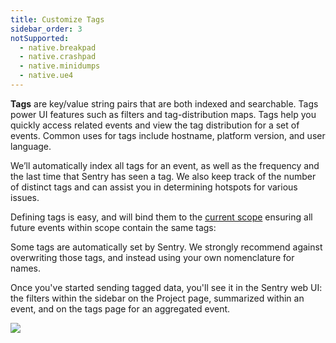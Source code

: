 ```yaml
---
title: Customize Tags
sidebar_order: 3
notSupported:
  - native.breakpad
  - native.crashpad
  - native.minidumps
  - native.ue4
---
```


**Tags** are key/value string pairs that are both indexed and searchable. Tags power UI features such as filters and tag-distribution maps. Tags help you quickly access related events and view the tag distribution for a set of events. Common uses for tags include hostname, platform version, and user language.

We’ll automatically index all tags for an event, as well as the frequency and the last time that Sentry has seen a tag. We also keep track of the number of distinct tags and can assist you in determining hotspots for various issues.

Defining tags is easy, and will bind them to the [current scope](../scopes/) ensuring all future events within scope contain the same tags:

<PlatformContent includePath="set-tag" />

<Note><markdown>

Some tags are automatically set by Sentry. We strongly recommend against overwriting those tags, and instead using your own nomenclature for names.

</markdown></Note>

Once you've started sending tagged data, you'll see it in the Sentry web UI: the filters within the sidebar on the Project page, summarized within an event, and on the tags page for an aggregated event.

![](tags.png)
